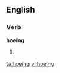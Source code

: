 ==English==

===Verb===
'''hoeing'''

# {{present participle of|[[hoe]]}}

[[ta:hoeing]]
[[vi:hoeing]]